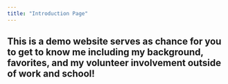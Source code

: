 ```yaml
---
title: "Introduction Page"
---
```


## This is a demo website serves as chance for you to get to know me including my background, favorites, and my volunteer involvement outside of work and school!
